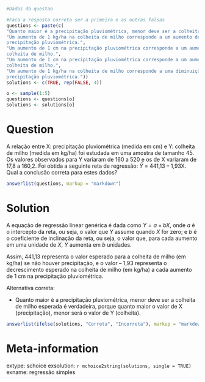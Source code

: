 ```r
#Dados da questao

#Faca a resposta correta ser a primeira e as outras falsas
questions <- paste(c(
"Quanto maior é a precipitação pluviométrica, menor deve ser a colheita de milho esperada.",
"Um aumento de 1 kg/ha na colheita de milho corresponde a um aumento de 441,13 cm na
precipitação pluviométrica.",
"Um aumento de 1 cm na precipitação pluviométrica corresponde a um aumento de 1,93 kg/ha na
colheita de milho.",
"Um aumento de 1 cm na precipitação pluviométrica corresponde a um aumento de 441,13 kg/ha na
colheita de milho.",
"Um aumento de 1 kg/ha na colheita de milho corresponde a uma diminuição de 1,93 cm na
precipitação pluviométrica."))
solutions <- c(TRUE, rep(FALSE, 4))

o <- sample(1:5)
questions <- questions[o]
solutions <- solutions[o]
```

Question
========
A relação entre X: precipitação pluviométrica (medida em cm) e Y: colheita de milho (medida em kg/ha) foi estudada em uma amostra de tamanho 45. Os valores observados para Y variaram de 160 a 520 e os de X variaram de 17,8 a 160,2. Foi obtida a seguinte reta de regressão: $\bar{Y}$ = 441,13 – 1,93X. Qual a conclusão correta para estes dados?

```r
answerlist(questions, markup = "markdown")
```

Solution
========

A equação de regressão linear genérica é dada como $Y = a + b X$, onde $a$ é o intercepto da reta, ou seja, o valor que $Y$ assume quando $X$ for zero; e $b$ é o coeficiente de inclinação da reta, ou seja, o valor que, para cada aumento em uma unidade de $X$, $Y$ aumenta em $b$ unidades.

Assim, 441,13 representa o valor esperado para a colheita de milho (em kg/ha) se não houver precipitação, e o valor – 1,93 representa o decrescimento esperado na colheita de milho (em kg/ha) a cada aumento de 1 cm na precipitação pluviométrica.

Alternativa correta:

* Quanto maior é a precipitação pluviométrica, menor deve ser a colheita de milho esperada é verdadeira, porque quanto maior o valor de X (precipitação), menor será o valor de Y (colheita).

```r
answerlist(ifelse(solutions, "Correta", "Incorreta"), markup = "markdown")
```

Meta-information
================
extype: schoice
exsolution: `r mchoice2string(solutions, single = TRUE)`
exname: regressão simples